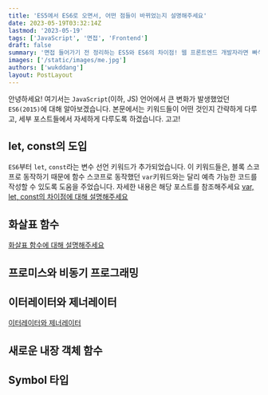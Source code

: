 ```yaml
---
title: 'ES5에서 ES6로 오면서, 어떤 점들이 바뀌었는지 설명해주세요'
date: 2023-05-19T03:32:14Z
lastmod: '2023-05-19'
tags: ['JavaScript', '면접', 'Frontend']
draft: false
summary: '면접 들어가기 전 정리하는 ES5와 ES6의 차이점! 웹 프론트엔드 개발자라면 빠삭하게 알고 있어야 겠습니다! ES5, ES6에 대해 알아봅시다.'
images: ['/static/images/me.jpg']
authors: ['wukddang']
layout: PostLayout
---
```


안녕하세요! 여기서는 `JavaScript`(이하, JS) 언어에서 큰 변화가 발생했었던 `ES6(2015)`에 대해 알아보겠습니다.
본문에서는 키워드들이 어떤 것인지 간략하게 다루고, 세부 포스트들에서 자세하게 다루도록 하겠습니다. 고고!

<TOCInline toc={props.toc} exclude="Overview" toHeading={3} />

## let, const의 도입

`ES6`부터 `let`, `const`라는 변수 선언 키워드가 추가되었습니다. 이 키워드들은, 블록 스코프로 동작하기 때문에 함수 스코프로 동작했던 `var`키워드와는 달리 예측 가능한 코드를 작성할 수 있도록 도움을 주었습니다.
자세한 내용은 해당 포스트를 참조해주세요 [var, let, const의 차이점에 대해 설명해주세요](/blog/interviews/var-let-const)

## 화살표 함수

[화살표 함수에 대해 설명해주세요](/blog/interviews/arrow-func)

## 프로미스와 비동기 프로그래밍

## 이터레이터와 제너레이터

[이터레이터와 제너레이터](/blog/interviews/iterator-generator)

## 새로운 내장 객체 함수

## Symbol 타입

